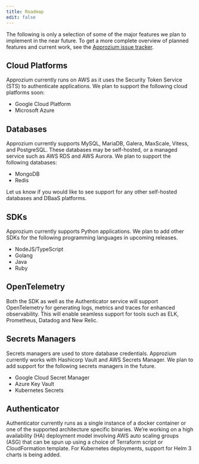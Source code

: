 ```yaml
---
title: Roadmap
edit: false
---
```


The following is only a selection of some of the major features we plan to implement in the near future. To get a more complete overview of planned features and current work, see the [Approzium issue tracker](https://github.com/cyralinc/approzium/issues).

## Cloud Platforms
Approzium currently runs on AWS as it uses the Security Token Service (STS) to authenticate applications. We plan to support the following cloud platforms soon:
- Google Cloud Platform
- Microsoft Azure

## Databases
Approzium currently supports MySQL, MariaDB, Galera, MaxScale, Vitess, and PostgreSQL. These databases may be self-hosted, or a managed service such as AWS RDS and AWS Aurora. We plan to support the following databases:
- MongoDB
- Redis

Let us know if you would like to see support for any other self-hosted databases and DBaaS platforms.

## SDKs
Approzium currently supports Python applications. We plan to add other SDKs for the following programming languages in upcoming releases.
- NodeJS/TypeScript
- Golang
- Java
- Ruby

## OpenTelemetry
Both the SDK as well as the Authenticator service will support OpenTelemetry for generating logs, metrics and traces for enhanced observability. This will enable seamless support for tools such as ELK, Prometheus, Datadog and New Relic.

## Secrets Managers
Secrets managers are used to store database credentials. Approzium currently works with Hashicorp Vault and AWS Secrets Manager. We plan to add support for the following secrets managers in the future.
- Google Cloud Secret Manager
- Azure Key Vault
- Kubernetes Secrets

## Authenticator
Authenticator currently runs as a single instance of a docker container or one of the supported architecture specific binaries. We’re working on a high availability (HA) deployment model involving AWS auto scaling groups (ASG) that can be spun up using a choice of Terraform script or CloudFormation template. For Kubernetes deployments, support for Helm 3 charts is being added.
